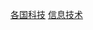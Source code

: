 {{Categories by country|nocat}}
{{Commons category|Information technology by country}}

[[Category:各国科技|]]
[[Category:信息技术|]]